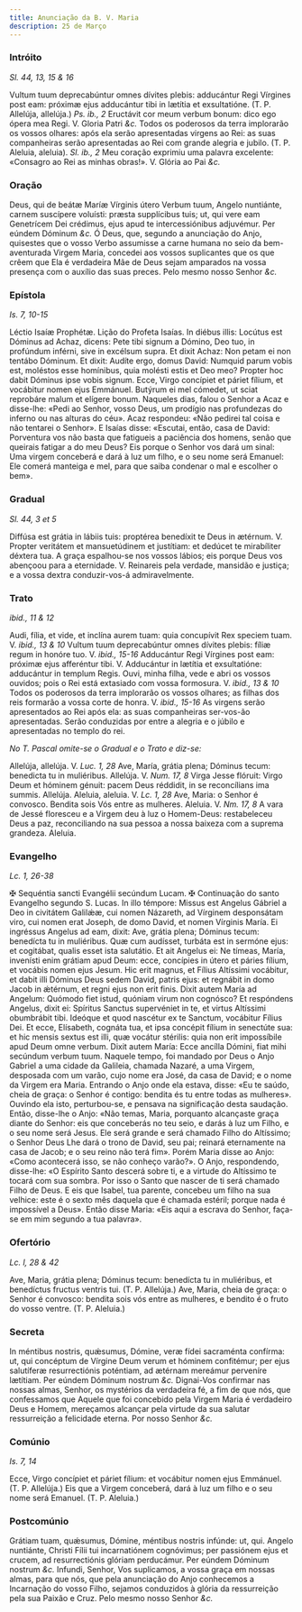 ```yaml
---
title: Anunciação da B. V. Maria
description: 25 de Março
---
```


### Intróito

_Sl. 44, 13, 15 & 16_

<div class="grid grid-cols-2 gap-5">
  <span class="text-justify">
    Vultum tuum deprecabúntur omnes dívites plebis: adducántur Regi Vírgines
    post eam: próximæ ejus adducántur tibi in lætítia et exsultatióne. (T. P.
    Allelúja, allelúja.) <em>Ps. ib., 2</em> Eructávit cor meum verbum bonum:
    dico ego ópera mea Regi. V. Gloria Patri <em>&c.</em>
  </span>
  <span class="text-justify">
    Todos os poderosos da terra implorarão os vossos olhares: após ela serão
    apresentadas virgens ao Rei: as suas companheiras serão apresentadas ao Rei
    com grande alegria e jubilo. (T. P. Aleluia, aleluia). <em>Sl. ib., 2</em>
    Meu coração exprimiu uma palavra excelente: «Consagro ao Rei as minhas obras!».
    V. Glória ao Pai <em>&c.</em>
  </span>
</div>

### Oração

<div class="grid grid-cols-2 gap-5">
  <span class="text-justify">
    Deus, qui de beátæ Maríæ Vírginis útero Verbum tuum, Angelo nuntiánte,
    carnem suscípere voluísti: præsta supplícibus tuis; ut, qui vere eam
    Genetrícem Dei crédimus, ejus apud te intercessiónibus adjuvémur. Per eúndem
    Dóminum <em>&c.</em>
  </span>
  <span class="text-justify">
    Ó Deus, que, segundo a anunciação do Anjo, quisestes que o vosso Verbo
    assumisse a carne humana no seio da bem-aventurada Virgem Maria, concedei
    aos vossos suplicantes que os que crêem que Ela é verdadeira Mãe de Deus
    sejam amparados na vossa presença com o auxílio das suas preces. Pelo mesmo
    nosso Senhor <em>&c.</em>
  </span>
</div>

### Epístola

_Is. 7, 10-15_

<div class="grid grid-cols-2 gap-5">
  <span class="text-justify">Léctio Isaíæ Prophétæ.</span>
  <span class="text-justify">Lição do Profeta Isaías.</span>
  <span class="text-justify">
    In diébus illis: Locútus est Dóminus ad Achaz, dicens: Pete tibi signum a
    Dómino, Deo tuo, in profúndum inférni, sive in excélsum supra. Et dixit
    Achaz: Non petam ei non tentábo Dóminum. Et dixit: Audíte ergo, domus David:
    Numquid parum vobis est, moléstos esse homínibus, quia molésti estis et Deo
    meo? Propter hoc dabit Dóminus ipse vobis signum. Ecce, Virgo concípiet et
    páriet fílium, et vocábitur nomen ejus Emmánuel. Butýrum ei mel cómedet, ut
    sciat reprobáre malum et elígere bonum.
  </span>
  <span class="text-justify">
    Naqueles dias, falou o Senhor a Acaz e disse-lhe: «Pedi ao Senhor, vosso
    Deus, um prodígio nas profundezas do inferno ou nas alturas do céu». Acaz
    respondeu: «Não pedirei tal coisa e não tentarei o Senhor». E Isaías disse:
    «Escutai, então, casa de David: Porventura vos não basta que fatigueis a
    paciência dos homens, senão que queirais fatigar a do meu Deus? Eis porque o
    Senhor vos dará um sinal: Uma virgem conceberá e dará à luz um filho, e o
    seu nome será Emanuel: Ele comerá manteiga e mel, para que saiba condenar o
    mal e escolher o bem».
  </span>
</div>

### Gradual

_Sl. 44, 3 et 5_

<div class="grid grid-cols-2 gap-5">
  <span class="text-justify">
    Diffúsa est grátia in lábiis tuis: proptérea benedíxit te Deus in ætérnum.
    V. Propter veritátem et mansuetúdinem et justítiam: et dedúcet te
    mirabíliter déxtera tua.
  </span>
  <span class="text-justify">
    A graça espalhou-se nos vossos lábios; eis porque Deus vos abençoou para a
    eternidade. V. Reinareis pela verdade, mansidão e justiça; e a vossa dextra
    conduzir-vos-á admiravelmente.
  </span>
</div>

### Trato

_ibid., 11 & 12_

<div class="grid grid-cols-2 gap-5">

<span class="text-justify">
Audi, fília, et vide, et inclína aurem tuam: quia concupívit Rex speciem tuam. V. <em>ibid., 13 & 10</em> Vultum tuum deprecabúntur omnes dívites plebis: fíliæ regum in honóre tuo. V. <em>ibid., 15-16</em> Adducántur Regi Vírgines post eam: próximæ ejus afferéntur tibi. V. Adducántur in lætítia et exsultatióne: adducántur in templum Regis.

</span>
<span class="text-justify">
Ouvi, minha filha, vede e abri os vossos ouvidos; pois o Rei está extasiado com vossa formosura. V. <em>ibid., 13 & 10</em> Todos os poderosos da terra implorarão os vossos olhares; as filhas dos reis formarão a vossa corte de honra. V. <em>ibid., 15-16</em> As virgens serão apresentados ao Rei após ela: as suas companheiras ser-vos-ão apresentadas. Serão conduzidas por entre a alegria e o júbilo e apresentadas no templo do rei.
</span>
</div>

<em>No T. Pascal omite-se o Gradual e o Trato e diz-se:</em>

<div class="grid grid-cols-2 gap-5">
  <span class="text-justify">
    Allelúja, allelúja. V. <em>Luc. 1, 28</em> Ave, María, grátia plena; Dóminus
    tecum: benedicta tu in muliéribus. Allelúja. V. <em>Num. 17, 8</em> Virga
    Jesse flóruit: Virgo Deum et hóminem génuit: pacem Deus réddidit, in se
    reconcílians ima summis. Allelúja.
  </span>
  <span class="text-justify">
    Aleluia, aleluia. V. <em>Lc. 1, 28</em> Ave, Maria: o Senhor é convosco.
    Bendita sois Vós entre as mulheres. Aleluia. V. <em>Nm. 17, 8</em> A vara de
    Jessé floresceu e a Virgem deu à luz o Homem-Deus: restabeleceu Deus a paz,
    reconciliando na sua pessoa a nossa baixeza com a suprema grandeza. Aleluia.
  </span>
</div>

### Evangelho

_Lc. 1, 26-38_

<div class="grid grid-cols-2 gap-5">
  <span class="text-justify">
    <span class="text-red-500">&#10016;</span> Sequéntia sancti Evangélii
    secúndum Lucam.
  </span>
  <span class="text-justify">
    <span class="text-red-500">&#10016;</span> Continuação do santo Evangelho
    segundo S. Lucas.
  </span>
  <span class="text-justify">
    In illo témpore: Missus est Angelus Gábriel a Deo in civitátem Galilǽæ, cui
    nomen Názareth, ad Vírginem desponsátam viro, cui nomen erat Joseph, de domo
    David, et nomen Vírginis María. Ei ingréssus Angelus ad eam, dixit: Ave,
    grátia plena; Dóminus tecum: benedícta tu in muliéribus. Quæ cum audísset,
    turbáta est in sermóne ejus: et cogitábat, qualis esset ista salutátio. Et
    ait Angelus ei: Ne tímeas, María, invenísti enim grátiam apud Deum: ecce,
    concípies in útero et páries fílium, et vocábis nomen ejus Jesum. Hic erit
    magnus, et Fílius Altíssimi vocábitur, et dabit illi Dóminus Deus sedem
    David, patris ejus: et regnábit in domo Jacob in ǽtérnum, et regni ejus non
    erit finis. Dixit autem María ad Angelum: Quómodo fiet istud, quóniam virum
    non cognósco? Et respóndens Angelus, dixit ei: Spíritus Sanctus supervéniet
    in te, et virtus Altíssimi obumbrábit tibi. Ideóque et quod nascétur ex te
    Sanctum, vocábitur Fílius Dei. Et ecce, Elísabeth, cognáta tua, et ipsa
    concépit fílium in senectúte sua: et hic mensis sextus est illi, quæ vocátur
    stérilis: quia non erit impossíbile apud Deum omne verbum. Dixit autem
    María: Ecce ancílla Dómini, fiat mihi secúndum verbum tuum.
  </span>
  <span class="text-justify">
    Naquele tempo, foi mandado por Deus o Anjo Gabriel a uma cidade da Galileia,
    chamada Nazaré, a uma Virgem, desposada com um varão, cujo nome era José, da
    casa de David; e o nome da Virgem era Maria. Entrando o Anjo onde ela
    estava, disse: «Eu te saúdo, cheia de graça: o Senhor é contigo: bendita és
    tu entre todas as mulheres». Ouvindo ela isto, perturbou-se, e pensava na
    significação desta saudação. Então, disse-lhe o Anjo: «Não temas, Maria,
    porquanto alcançaste graça diante do Senhor: eis que conceberás no teu seio,
    e darás à luz um Filho, e o seu nome será Jesus. Ele será grande e será
    chamado Filho do Altíssimo; o Senhor Deus Lhe dará o trono de David, seu
    pai; reinará eternamente na casa de Jacob; e o seu reino não terá fim».
    Porém Maria disse ao Anjo: «Como acontecerá isso, se não conheço varão?». O
    Anjo, respondendo, disse-lhe: «O Espírito Santo descerá sobre ti, e a
    virtude do Altíssimo te tocará com sua sombra. Por isso o Santo que nascer
    de ti será chamado Filho de Deus. E eis que Isabel, tua parente, concebeu um
    filho na sua velhice: este é o sexto mês daquela que é chamada estéril;
    porque nada é impossível a Deus». Então disse Maria: «Eis aqui a escrava do
    Senhor, faça-se em mim segundo a tua palavra».
  </span>
</div>

### Ofertório

_Lc. l, 28 & 42_

<div class="grid grid-cols-2 gap-5">
  <span class="text-justify">
    Ave, Maria, grátia plena; Dóminus tecum: benedícta tu in muliéribus, et
    benedíctus fructus ventris tui. (T. P. Allelúja.)
  </span>
  <span class="text-justify">
    Ave, Maria, cheia de graça: o Senhor é convosco: bendita sois vós entre as
    mulheres, e bendito é o fruto do vosso ventre. (T. P. Aleluia.)
  </span>
</div>

### Secreta

<div class="grid grid-cols-2 gap-5">
  <span class="text-justify">
    In méntibus nostris, quǽsumus, Dómine, veræ fídei sacraménta confírma: ut,
    qui concéptum de Vírgine Deum verum et hóminem confitémur; per ejus
    salutíferæ resurrectiónis poténtiam, ad ætérnam mereámur perveníre lætítiam.
    Per eúndem Dóminum nostrum <em>&c.</em>
  </span>
  <span class="text-justify">
    Dignai-Vos confirmar nas nossas almas, Senhor, os mystérios da verdadeira
    fé, a fim de que nós, que confessamos que Aquele que foi concebido pela
    Virgem Maria é verdadeiro Deus e Homem, mereçamos alcançar pela virtude da
    sua salutar ressurreição a felicidade eterna. Por nosso Senhor <em>&c.</em>
  </span>
</div>

### Comúnio

_Is. 7, 14_

<div class="grid grid-cols-2 gap-5">
  <span class="text-justify">
    Ecce, Virgo concípiet et páriet fílium: et vocábitur nomen ejus Emmánuel.
    (T. P. Allelúja.)
  </span>
  <span class="text-justify">
    Eis que a Virgem conceberá, dará à luz um filho e o seu nome será Emanuel.
    (T. P. Aleluia.)
  </span>
</div>

### Postcomúnio

<div class="grid grid-cols-2 gap-5">
  <span class="text-justify">
    Grátiam tuam, quǽsumus, Dómine, méntibus nostris infúnde: ut, qui. Angelo
    nuntiánte, Christi Fílii tui incarnatiónem cognóvimus; per passiónem ejus et
    crucem, ad resurrectiónis glóriam perducámur. Per eúndem Dóminum nostrum
    <em>&c.</em>
  </span>
  <span class="text-justify">
    Infundi, Senhor, Vos suplicamos, a vossa graça em nossas almas, para que
    nós, que pela anunciação do Anjo conhecemos a Incarnação do vosso Filho,
    sejamos conduzidos à glória da ressurreição pela sua Paixão e Cruz. Pelo
    mesmo nosso Senhor <em>&c.</em>
  </span>
</div>
